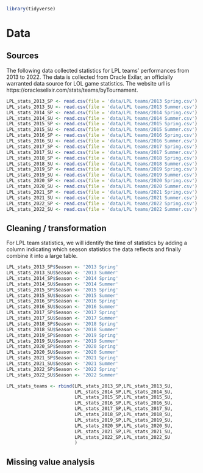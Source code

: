 ```r
library(tidyverse)
```

# Data 

## Sources
The following data collected statistics for LPL teams' performances from 2013 to 2022. The data is collected from  Oracle Exilar, an officially warranted data source for LOL game statistics. The website url is https://oracleselixir.com/stats/teams/byTournament.

```r
LPL_stats_2013_SP <- read.csv(file = 'data/LPL teams/2013 Spring.csv')
LPL_stats_2013_SU <- read.csv(file = 'data/LPL teams/2013 Summer.csv')
LPL_stats_2014_SP <- read.csv(file = 'data/LPL teams/2014 Spring.csv')
LPL_stats_2014_SU <- read.csv(file = 'data/LPL teams/2014 Summer.csv')
LPL_stats_2015_SP <- read.csv(file = 'data/LPL teams/2015 Spring.csv')
LPL_stats_2015_SU <- read.csv(file = 'data/LPL teams/2015 Summer.csv')
LPL_stats_2016_SP <- read.csv(file = 'data/LPL teams/2016 Spring.csv')
LPL_stats_2016_SU <- read.csv(file = 'data/LPL teams/2016 Summer.csv')
LPL_stats_2017_SP <- read.csv(file = 'data/LPL teams/2017 Spring.csv')
LPL_stats_2017_SU <- read.csv(file = 'data/LPL teams/2017 Summer.csv')
LPL_stats_2018_SP <- read.csv(file = 'data/LPL teams/2018 Spring.csv')
LPL_stats_2018_SU <- read.csv(file = 'data/LPL teams/2018 Summer.csv')
LPL_stats_2019_SP <- read.csv(file = 'data/LPL teams/2019 Spring.csv')
LPL_stats_2019_SU <- read.csv(file = 'data/LPL teams/2019 Summer.csv')
LPL_stats_2020_SP <- read.csv(file = 'data/LPL teams/2020 Spring.csv')
LPL_stats_2020_SU <- read.csv(file = 'data/LPL teams/2020 Summer.csv')
LPL_stats_2021_SP <- read.csv(file = 'data/LPL teams/2021 Spring.csv')
LPL_stats_2021_SU <- read.csv(file = 'data/LPL teams/2021 Summer.csv')
LPL_stats_2022_SP <- read.csv(file = 'data/LPL teams/2022 Spring.csv')
LPL_stats_2022_SU <- read.csv(file = 'data/LPL teams/2022 Summer.csv')
```
## Cleaning / transformation
For LPL team statistics, we will identify the time of statistics by adding a column indicating which season statistics the data reflects and finally combine it into a large table.
```R
LPL_stats_2013_SP$Season <- '2013 Spring'
LPL_stats_2013_SU$Season <- '2013 Summer'
LPL_stats_2014_SP$Season <- '2014 Spring'
LPL_stats_2014_SU$Season <- '2014 Summer'
LPL_stats_2015_SP$Season <- '2015 Spring'
LPL_stats_2015_SU$Season <- '2015 Summer'
LPL_stats_2016_SP$Season <- '2016 Spring'
LPL_stats_2016_SU$Season <- '2016 Summer'
LPL_stats_2017_SP$Season <- '2017 Spring'
LPL_stats_2017_SU$Season <- '2017 Summer'
LPL_stats_2018_SP$Season <- '2018 Spring'
LPL_stats_2018_SU$Season <- '2018 Summer'
LPL_stats_2019_SP$Season <- '2019 Spring'
LPL_stats_2019_SU$Season <- '2019 Summer'
LPL_stats_2020_SP$Season <- '2020 Spring'
LPL_stats_2020_SU$Season <- '2020 Summer'
LPL_stats_2021_SP$Season <- '2021 Spring'
LPL_stats_2021_SU$Season <- '2021 Summer'
LPL_stats_2022_SP$Season <- '2022 Spring'
LPL_stats_2022_SU$Season <- '2022 Summer'

LPL_stats_teams <- rbind(LPL_stats_2013_SP,LPL_stats_2013_SU,
                         LPL_stats_2014_SP,LPL_stats_2014_SU,
                         LPL_stats_2015_SP,LPL_stats_2015_SU,
                         LPL_stats_2016_SP,LPL_stats_2016_SU,
                         LPL_stats_2017_SP,LPL_stats_2017_SU,
                         LPL_stats_2018_SP,LPL_stats_2018_SU,
                         LPL_stats_2019_SP,LPL_stats_2019_SU,
                         LPL_stats_2020_SP,LPL_stats_2020_SU,
                         LPL_stats_2021_SP,LPL_stats_2021_SU,
                         LPL_stats_2022_SP,LPL_stats_2022_SU
                         )
```
## Missing value analysis

